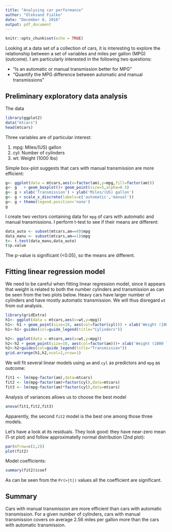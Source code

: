 ```yaml
---
title: "Analysing car performance"
author: "Oleksand Fialko"
date: "December 8, 2016"
output: pdf_document
---
```


```r
knitr::opts_chunk$set(echo = TRUE)
```

Looking at a data set of a collection of cars, it is interesting to explore the relationship between a set of variables and miles per gallon (MPG) (outcome). 
I am particularly interested in the following two questions:

* “Is an automatic or manual transmission better for MPG”
* "Quantify the MPG difference between automatic and manual transmissions" 

## Preliminary exploratory data analysis

The data
```r
library(ggplot2)
data("mtcars")
head(mtcars)
```

Three variables are of particular interest:

1. mpg: Miles/(US) gallon
2. cyl: Number of cylinders
3. wt:  Weight (1000 lbs)

Simple box-plot suggests that cars with manual transmission are more efficient:
```r
g<- ggplot(data = mtcars,aes(x=factor(am),y=mpg,fill=factor(am)))
g<- g   + geom_boxplot()+ geom_point(size=5,alpha=0.5)
g<- g + xlab('Transmission') + ylab('Miles/(US) gallon')
g<- g + scale_x_discrete(labels=c('automatic','manual'))
g<- g + theme(legend.position='none')
g
```

I create two vectors containing data for `mpg` of cars with automatic and manual transmissions. I perform t-test to see if their means are different: 
```r
data_auto <- subset(mtcars,am==0)$mpg
data_manu <- subset(mtcars,am==1)$mpg
t<- t.test(data_manu,data_auto)
t$p.value
```
The p-value is significant (<0.05), so the means are different.

## Fitting linear regression model 

We need to be careful when fitting linear regression model, since it appears 
that weight is related to both the number cylinders and transmission as can be seen from the two plots below. Heavy cars have larger number of cylinders and have mostly automatic transmission. We will thus disregard `wt` from out analysis.

```r
library(gridExtra)
h1<- ggplot(data = mtcars,aes(x=wt,y=mpg))
h1<- h1 + geom_point(size=10, aes(col=factor(cyl))) + xlab('Weight (1000 lbs)') + ylab('Miles/(US) gallon')
h1<-h1+ guides(col=guide_legend(title="Cylinders"))

h2<- ggplot(data = mtcars,aes(x=wt,y=mpg))
h2<-h2 + geom_point(size=10, aes(col=factor(am)))+ xlab('Weight (1000 lbs)') + ylab('Miles/(US) gallon')
h2<-h2+guides(col=guide_legend(title="Transmission"))
grid.arrange(h1,h2,ncol=2,nrow=1)
```

We will fit several linear models using `am` and `cyl` as predictors and `mpg` as outcome:

```r
fit1 <- lm(mpg~factor(am),data=mtcars)
fit2 <- lm(mpg~factor(am)+factor(cyl),data=mtcars)
fit3 <- lm(mpg~factor(am)*factor(cyl),data=mtcars)
```

Analysis of variances allows us to choose the best model
```r
anova(fit1,fit2,fit3)
```
Apparently, the second `fit2` model is the best one among those three models.

Let's have a look at its residuals. They look good: they have near-zero mean (1-st plot) and follow approximatelly normal distribution (2nd plot):
```r
par(mfrow=c(2,2))
plot(fit2)
```

Model coefficients:
```r
summary(fit2)$coef
```
As can be seen from the `Pr(>|t|)` values all the coefficient are significant.

## Summary
Cars with manual transmission are more efficient than cars with automatic transmission. For a given number of cylinders, cars with manual transmission covers on average 2.56 miles per gallon more than the cars with automatic transmission. 












